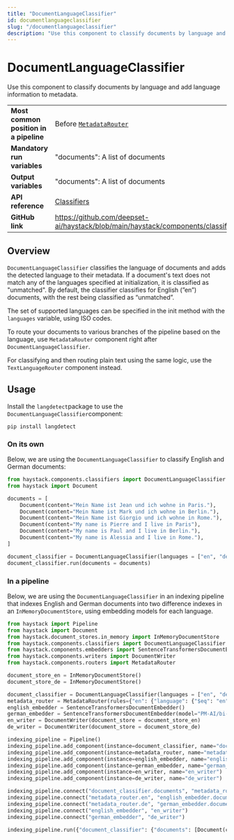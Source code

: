 ```yaml
---
title: "DocumentLanguageClassifier"
id: documentlanguageclassifier
slug: "/documentlanguageclassifier"
description: "Use this component to classify documents by language and add language information to metadata."
---
```


# DocumentLanguageClassifier

Use this component to classify documents by language and add language information to metadata.

|  |  |
| --- | --- |
| **Most common position in a pipeline** | Before [`MetadataRouter`](../routers/metadatarouter.mdx)                                                                    |
| **Mandatory run variables**            | "documents":  A list of documents                                                                                  |
| **Output variables**                   | "documents":  A list of documents                                                                                  |
| **API reference**                      | [Classifiers](/reference/classifiers-api)                                                                                 |
| **GitHub link**                        | https://github.com/deepset-ai/haystack/blob/main/haystack/components/classifiers/document_language_classifier.py |

## Overview

`DocumentLanguageClassifier` classifies the language of documents and adds the detected language to their metadata. If a document's text does not match any of the languages specified at initialization, it is classified as "unmatched". By default, the classifier classifies for English (”en”) documents, with the rest being classified as “unmatched”.

The set of supported languages can be specified in the init method with the `languages` variable, using ISO codes.

To route your documents to various branches of the pipeline based on the language, use `MetadataRouter` component right after `DocumentLanguageClassifier`.

For classifying and then routing plain text using the same logic, use the `TextLanguageRouter` component instead.

## Usage

Install the `langdetect`package to use the `DocumentLanguageClassifier`component:

```shell shell
pip install langdetect
```

### On its own

Below, we are using the `DocumentLanguageClassifier` to classify English and German documents:

```python
from haystack.components.classifiers import DocumentLanguageClassifier
from haystack import Document

documents = [
    Document(content="Mein Name ist Jean und ich wohne in Paris."),
    Document(content="Mein Name ist Mark und ich wohne in Berlin."),
    Document(content="Mein Name ist Giorgio und ich wohne in Rome."),
    Document(content="My name is Pierre and I live in Paris"),
    Document(content="My name is Paul and I live in Berlin."),
    Document(content="My name is Alessia and I live in Rome."),
]

document_classifier = DocumentLanguageClassifier(languages = ["en", "de"])
document_classifier.run(documents = documents)
```

### In a pipeline

Below, we are using the `DocumentLanguageClassifier` in an indexing pipeline that indexes English and German documents into two difference indexes in an `InMemoryDocumentStore`, using embedding models for each language.

```python
from haystack import Pipeline
from haystack import Document
from haystack.document_stores.in_memory import InMemoryDocumentStore
from haystack.components.classifiers import DocumentLanguageClassifier
from haystack.components.embedders import SentenceTransformersDocumentEmbedder
from haystack.components.writers import DocumentWriter
from haystack.components.routers import MetadataRouter

document_store_en = InMemoryDocumentStore()
document_store_de = InMemoryDocumentStore()

document_classifier = DocumentLanguageClassifier(languages = ["en", "de"])
metadata_router = MetadataRouter(rules={"en": {"language": {"$eq": "en"}}, "de": {"language": {"$eq": "de"}}})
english_embedder = SentenceTransformersDocumentEmbedder()
german_embedder = SentenceTransformersDocumentEmbedder(model="PM-AI/bi-encoder_msmarco_bert-base_german")
en_writer = DocumentWriter(document_store = document_store_en)
de_writer = DocumentWriter(document_store = document_store_de)

indexing_pipeline = Pipeline()
indexing_pipeline.add_component(instance=document_classifier, name="document_classifier")
indexing_pipeline.add_component(instance=metadata_router, name="metadata_router")
indexing_pipeline.add_component(instance=english_embedder, name="english_embedder")
indexing_pipeline.add_component(instance=german_embedder, name="german_embedder")
indexing_pipeline.add_component(instance=en_writer, name="en_writer")
indexing_pipeline.add_component(instance=de_writer, name="de_writer")

indexing_pipeline.connect("document_classifier.documents", "metadata_router.documents")
indexing_pipeline.connect("metadata_router.en", "english_embedder.documents")
indexing_pipeline.connect("metadata_router.de", "german_embedder.documents")
indexing_pipeline.connect("english_embedder", "en_writer")
indexing_pipeline.connect("german_embedder", "de_writer")

indexing_pipeline.run({"document_classifier": {"documents": [Document(content="This is an English sentence."), Document(content="Dies ist ein deutscher Satz.")]}})
```
